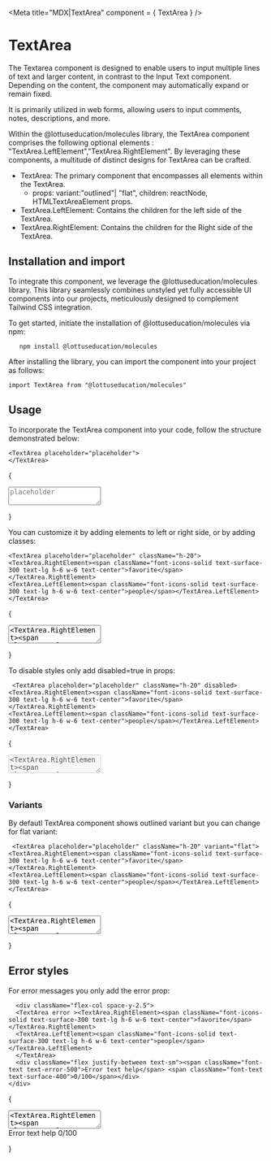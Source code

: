 

<Meta title="MDX|TextArea" component = { TextArea } />

# TextArea

The Textarea component is designed to enable users to input multiple lines of text and larger content, 
in contrast to the Input Text component. Depending on the content, the component may automatically expand or remain fixed.

It is primarily utilized in web forms, allowing users to input comments, notes, descriptions, and more.

Within the @lottuseducation/molecules library, the TextArea component comprises the following optional elements : 
"TextArea.LeftElement","TextArea.RightElement". By leveraging these components, a multitude of 
distinct designs for TextArea can be crafted.

- TextArea: The primary component that encompasses all elements within the TextArea.
  - props: variant:"outlined"| "flat", children: reactNode, HTMLTextAreaElement props.
- TextArea.LeftElement: Contains the children for the left side of the TextArea.
- TextArea.RightElement: Contains the children for the Right side of the TextArea.

## Installation and import

To integrate this component, we leverage the @lottuseducation/molecules library. This library seamlessly combines unstyled
yet fully accessible UI components into our projects, meticulously designed to complement Tailwind CSS integration.

To get started, initiate the installation of @lottuseducation/molecules via npm:

```
   npm install @lottuseducation/molecules
```


After installing the library, you can import the component into your project as follows:

`import TextArea from "@lottuseducation/molecules"`

## Usage

To incorporate the TextArea component into your code, follow the structure demonstrated below:

```
<TextArea placeholder="placeholder">
</TextArea>

```

{
  <TextArea placeholder="placeholder">
</TextArea>
}

You can customize it by adding elements to left or right side, or by adding classes:

```
<TextArea placeholder="placeholder" className="h-20">
<TextArea.RightElement><span className="font-icons-solid text-surface-300 text-lg h-6 w-6 text-center">favorite</span></TextArea.RightElement>
<TextArea.LeftElement><span className="font-icons-solid text-surface-300 text-lg h-6 w-6 text-center">people</span></TextArea.LeftElement>
</TextArea>

```

{
  <TextArea placeholder="placeholder" className="h-20">
<TextArea.RightElement><span className="font-icons-solid text-surface-300 text-lg h-6 w-6 text-center">favorite</span></TextArea.RightElement>
<TextArea.LeftElement><span className="font-icons-solid text-surface-300 text-lg h-6 w-6 text-center">people</span></TextArea.LeftElement>
</TextArea>
}

To disable styles only add disabled=true in props:

```
 <TextArea placeholder="placeholder" className="h-20" disabled>
<TextArea.RightElement><span className="font-icons-solid text-surface-300 text-lg h-6 w-6 text-center">favorite</span></TextArea.RightElement>
<TextArea.LeftElement><span className="font-icons-solid text-surface-300 text-lg h-6 w-6 text-center">people</span></TextArea.LeftElement>
</TextArea>

```

{
  <TextArea placeholder="placeholder" className="h-20" disabled>
<TextArea.RightElement><span className="font-icons-solid text-surface-300 text-lg h-6 w-6 text-center">favorite</span></TextArea.RightElement>
<TextArea.LeftElement><span className="font-icons-solid text-surface-300 text-lg h-6 w-6 text-center">people</span></TextArea.LeftElement>
</TextArea>
}

### Variants 

By defautl TextArea component shows outlined variant but you can change for flat variant:

```
 <TextArea placeholder="placeholder" className="h-20" variant="flat">
<TextArea.RightElement><span className="font-icons-solid text-surface-300 text-lg h-6 w-6 text-center">favorite</span></TextArea.RightElement>
<TextArea.LeftElement><span className="font-icons-solid text-surface-300 text-lg h-6 w-6 text-center">people</span></TextArea.LeftElement>
</TextArea>

```

{
  <TextArea placeholder="placeholder" className="h-20" variant="flat">
<TextArea.RightElement><span className="font-icons-solid text-surface-300 text-lg h-6 w-6 text-center">favorite</span></TextArea.RightElement>
<TextArea.LeftElement><span className="font-icons-solid text-surface-300 text-lg h-6 w-6 text-center">people</span></TextArea.LeftElement>
</TextArea>
}


## Error styles
 For error messages you only add the error prop:

```
  <div className="flex-col space-y-2.5">
  <TextArea error ><TextArea.RightElement><span className="font-icons-solid text-surface-300 text-lg h-6 w-6 text-center">favorite</span></TextArea.RightElement>
  <TextArea.LeftElement><span className="font-icons-solid text-surface-300 text-lg h-6 w-6 text-center">people</span></TextArea.LeftElement>
  </TextArea>
  <div className="flex justify-between text-sm"><span className="font-text text-error-500">Error text help</span> <span className="font-text text-surface-400">0/100</span></div>
</div>
```

{
  <div className="flex-col space-y-2.5">
  <TextArea error ><TextArea.RightElement><span className="font-icons-solid text-surface-300 text-lg h-6 w-6 text-center">favorite</span></TextArea.RightElement>
  <TextArea.LeftElement><span className="font-icons-solid text-surface-300 text-lg h-6 w-6 text-center">people</span></TextArea.LeftElement>
  </TextArea>
  <div className="flex justify-between text-sm"><span className="font-text text-error-500 text-sm">Error text help</span> <span className="font-text text-surface-400">0/100</span></div>
</div>

}